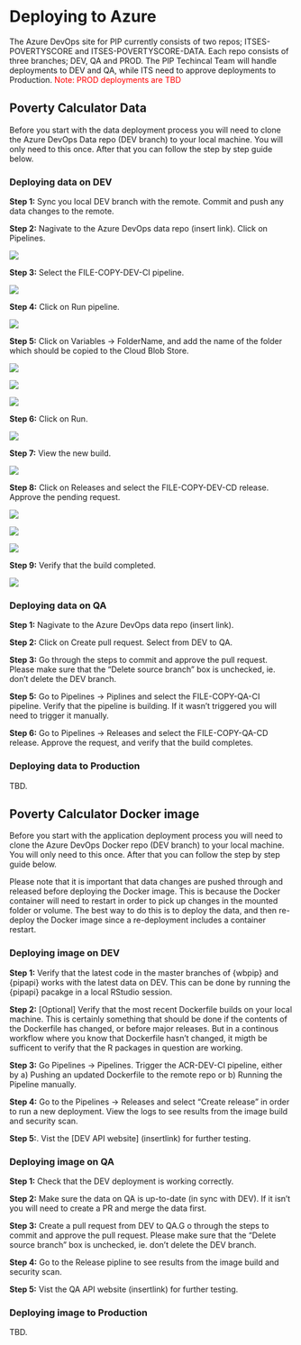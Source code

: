 # Deploying to Azure {#azure}

The Azure DevOps site for PIP currently consists of two repos;  ITSES-POVERTYSCORE and ITSES-POVERTYSCORE-DATA. Each repo consists of three branches; 
DEV, QA and PROD. The PIP Techincal Team will handle deployments to DEV and QA, while ITS need to approve deployments to Production. 
[Note: PROD deployments are TBD]{style="color:red"}

## Poverty Calculator Data {#azure-pc-data}

Before you start with the data deployment process you will need to clone the Azure DevOps Data repo (DEV branch) to your local machine. You will only need to this once. 
After that you can follow the step by step guide below. 
 
### Deploying data on DEV 

**Step 1:** Sync you local DEV branch with the remote. Commit and push any data changes to the remote. 

**Step 2:** Nagivate to the Azure DevOps data repo (insert link). Click on Pipelines. 

![](img/azure_pc_data_pipeline_step2.png)

**Step 3:** Select the FILE-COPY-DEV-CI pipeline. 

![](img/azure_pc_data_pipeline_step3.png)

**Step 4:** Click on Run pipeline. 

![](img/azure_pc_data_pipeline_step4.png)

**Step 5:** Click on Variables -> FolderName, and add the name of the folder which should be copied to the Cloud Blob Store.

![](img/azure_pc_data_pipeline_step5-1.png)

![](img/azure_pc_data_pipeline_step5-2.png)

![](img/azure_pc_data_pipeline_step5-3.png)

**Step 6:** Click on Run. 

![](img/azure_pc_data_pipeline_step6.png)

**Step 7:** View the new build. 

![](img/azure_pc_data_pipeline_step7.png)

**Step 8:** Click on Releases and select the FILE-COPY-DEV-CD release. Approve the pending request.  

![](img/azure_pc_data_pipeline_step8-1.png)

![](img/azure_pc_data_pipeline_step8-2.png)

![](img/azure_pc_data_pipeline_step8-3.png)

**Step 9:** Verify that the build completed. 

![](img/azure_pc_data_pipeline_step9.png)

### Deploying data on QA

**Step 1:** Nagivate to the Azure DevOps data repo (insert link).

**Step 2:** Click on Create pull request. Select from DEV to QA. 

**Step 3:** Go through the steps to commit and approve the pull request. 
Please make sure that the "Delete source branch" box is unchecked, 
ie. don't delete the DEV branch. 

**Step 5:** Go to Pipelines -> Piplines and select the FILE-COPY-QA-CI pipeline. 
Verify that the pipeline is building. If it wasn't triggered you will need to
trigger it manually. 

**Step 6:** Go to Pipelines -> Releases and select the FILE-COPY-QA-CD release. 
Approve the request, and verify that the build completes. 

### Deploying data to Production

TBD.


## Poverty Calculator Docker image {#azure-pc-docker}

Before you start with the application deployment process you will need to clone the Azure DevOps Docker repo (DEV branch) to your local machine. You will only need to this once. 
After that you can follow the step by step guide below. 

Please note that it is important that data changes are pushed through and released before deploying the Docker image. This is because the Docker container will need to restart in order 
to pick up changes in the mounted folder or volume. The best way to do this is to deploy the data, and then re-deploy the Docker image since a re-deployment includes a container restart. 

### Deploying image on DEV 

**Step 1:** Verify that the latest code in the master branches of {wbpip} and {pipapi} works with the latest data on DEV. This can be done by running the {pipapi} pacakge in a local RStudio session. 

**Step 2:** [Optional] Verify that the most recent Dockerfile builds on your local machine. This is certainly something that should be done if the contents of the Dockerfile has changed,
or before major releases. But in a continous workflow where you know that Dockerfile hasn't changed, it migth be sufficent to verify that the R packages in question are working. 

**Step 3:** Go Pipelines -> Pipelines. Trigger the ACR-DEV-CI pipeline, either by a) Pushing an updated Dockerfile to the remote repo or b) Running the Pipeline manually. 

**Step 4:** Go to the Pipelines -> Releases and select "Create release" in order to run a new deployment. View the logs to see results from the image build and security scan. 

**Step 5:**. Vist the [DEV API website] (insertlink) for further testing. 

 
### Deploying image on QA 

**Step 1:** Check that the DEV deployment is working correctly. 

**Step 2:** Make sure the data on QA is up-to-date (in sync with DEV). If it isn't you will need to create a PR and merge the data first. 

**Step 3:** Create a pull request from DEV to QA.G o through the steps to commit and approve the pull request.
Please make sure that the "Delete source branch" box is unchecked, ie. don't delete the DEV branch. 

**Step 4:** Go to the Release pipline to see results from the image build and security scan.

**Step 5:**  Vist the QA API website (insertlink) for further testing.



### Deploying image to Production

TBD.


